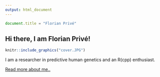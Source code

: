 ```yaml
---
output: html_document
---
```


```js
document.title = "Florian Privé"
```

## Hi there, I am Florian Privé!

```r
knitr::include_graphics("cover.JPG")
```

I am a researcher in predictive human genetics and an R(cpp) enthusiast. 

[Read more about me..](about.html)
